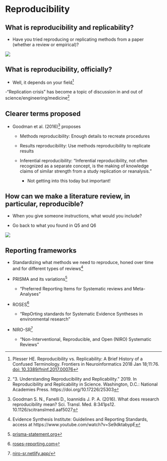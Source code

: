# Reproducibility


## What is reproducibility and replicability?

- Have you tried reproducing or replicating methods from a paper (whether a review or empirical)?

![](qr_codes/qrcode_padlet_reviews.png)

## What is reproducibility, officially?

- Well, it depends on your field^[Plesser HE. Reproducibility vs. Replicability: A Brief History of a Confused Terminology. Frontiers in Neuroinformatics 2018 Jan 18;11:76. [doi: 10.3389/fninf.2017.00076](https://pmc.ncbi.nlm.nih.gov/articles/PMC5778115/)]

-"Replication crisis" has become a topic of discussion in and out of science/engineering/medicine^[“3. Understanding Reproducibility and Replicability.” 2019. In Reproducibility and Replicability in Science. Washington, D.C.: National Academies Press. https://doi.org/10.17226/25303]

## Clearer terms proposed

- Goodman et al. (2016)^[Goodman S. N., Fanelli D., Ioannidis J. P. A. (2016). What does research reproducibility mean? Sci. Transl. Med. 8:341ps12. 10.1126/scitranslmed.aaf5027] proposes

  - Methods reproducibility: Enough details to recreate procedures

  - Results reproducibility: Use methods reproducibility to replicate results

  - Inferential reproducibility: "Inferential reproducibility, not often recognized as a separate concept, is the making of knowledge claims of similar strength from a study replication or reanalysis."

    - Not getting into this today but important!



## How can we make a literature review, in particular, reproducible?

- When you give someone instructions, what would you include?

- Go back to what you found in Q5 and Q6

![](qr_codes/qrcode_padlet_reviews.png)


## Reporting frameworks

- Standardizing what methods we need to reproduce, honed over time and for different types of reviews^[Evidence Synthesis Institute: Guidelines and Reporting Standards, access at https://www.youtube.com/watch?v=Se9dktabypE]

- PRISMA and its variations^[[prisma-statement.org](https://www.prisma-statement.org/)]
  - "Preferred Reporting Items for Systematic reviews and Meta-Analyses"

- ROSES^[[roses-reporting.com](https://www.roses-reporting.com/)]
  - "RepOrting standards for Systematic Evidence Syntheses in environmental research"

- NIRO-SR^[[niro-sr.netlify.app/](https://niro-sr.netlify.app/)]
   - "Non-Interventional, Reproducible, and Open (NIRO) Systematic Reviews"
